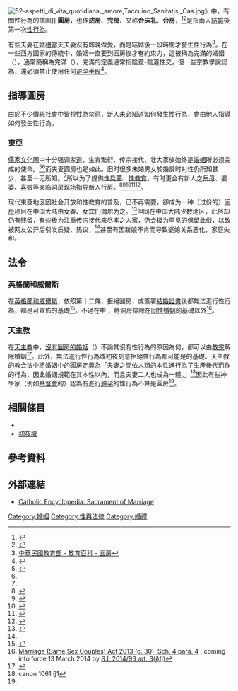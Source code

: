 [[File:52-aspetti_di_vita_quotidiana,_amore,Taccuino_Sanitatis,_Cas.jpg|thumb]]》中，有關性行為的插圖]]
'''圓房'''，也作'''成房'''、'''完房'''、又称'''合床礼'''、'''合房'''，<ref name=xlxshj1985nyq>{{cite web | url=http://www.sydfz.gov.cn/cms/20140919/14111197520534.html | title=仪礼习俗——婚嫁（1985年以前） | access-date=2014年9月19日 | archive-url=https://web.archive.org/web/20180720051750/http://www.sydfz.gov.cn/cms/20140919/14111197520534.html | archive-date=2018年7月20日 | dead-url=yes }}</ref><ref name=wxydncsshlnkhx>{{cite web| url=https://www.jianshu.com/p/8c060cb3bd41 | title=我想要的那场盛世婚礼，你可会许 | date=2016年1月28日|archive-date=2021年1月19日|archive-url=https://web.archive.org/web/20180720022503/https://www.jianshu.com/p/8c060cb3bd41 |dead-url=no }}</ref>是指兩人[[結婚|結婚]]後第一次[[性行為|性行為]]。

有些夫妻在[[婚禮|婚禮]]當天夫妻沒有即晚做愛，而是結婚後一段時間才發生性行為<ref>[https://pedia.cloud.edu.tw/Entry/Detail/?title=%E5%9C%93%E6%88%BF 中華民國教育部 - 教育百科 - 圓房]</ref>。在一些西方國家的傳統中，婚姻一直要到圓房後才有約束力，這被稱為完滿的婚姻（{{lang-en|consummation of a marriage}}），通常簡稱為完滿（{{lang-en|consummation}}），完滿的定義通常指陰莖-陰道性交，但一些宗教學說認為，還必須禁止使用任何[[生育控制|避孕手段]]<ref name="pcd">{{cite book | last=Hardon, S.J. | first=John | authorlink=John Hardon | isbn=0-385-23238-1 | title=Pocket Catholic Dictionary | year=1985 | url=https://archive.org/details/pocketcatholicdi0000hard | page=[https://archive.org/details/pocketcatholicdi0000hard/page/91 91] | publisher=Image Books | contribution=Consummated Marriage}}</ref>。
==指導圓房==
由於不少傳統社會中皆視性為禁忌，新人未必知道如何發生性行為，會由他人指導如何發生性行為。
===東亞===
[[儒家文化圈|儒家文化圈]]中十分强调[[孝道|孝道]]，生育繁衍、传宗接代、壮大家族始终是[[婚姻|婚姻]]所必须完成的使命。<ref name=nsbzddzggjhsdcy>{{cite web| url=http://www.azg168.cn/zhonghuaminsu/jiehunxisu/223657.html| title=你所不知道的中国古今婚俗的差异| access-date=2017年6月8日| archive-date=2018年4月9日| archive-url=https://web.archive.org/web/20180409233736/http://www.azg168.cn/zhonghuaminsu/jiehunxisu/223657.html| dead-url=yes}}</ref><ref name=xsrjxsrjsmnh/>而夫妻圆房也是如此。旧时很多未婚男女於婚龄时对性仍所知甚少，甚至一无所知。<ref name=qcndfysmxs/>所以为了提供[[性启蒙|性启蒙]]、[[性教育|性教育]]，有时更会有新人之[[岳母|岳母]]、婆婆、[[喜娘|喜娘]]等亲临洞房现场指导新人行房。<ref name=xhzyppcsxzs>{{cite web | url=http://www.zuitt.com/xinhunzhiyepopochuanshouxingzhishi/ | title=新婚之夜婆婆传授性知识 | access-date=2018年 | archive-url=https://web.archive.org/web/20180414235308/http://www.zuitt.com/xinhunzhiyepopochuanshouxingzhishi/ | archive-date=2018-04-14 | dead-url=yes }}</ref><ref name=xdkdhsjmgddcddfyx>{{cite web| url=https://www.163.com/dy/article/CPFRV3O8052184SB.html| title=古代人大尺度的洞房游戏！现代人看了都脸红| date=2017年7月19日| archive-date=2021年1月19日| archive-url=https://web.archive.org/web/20210119212254/https://www.163.com/dy/article/CPFRV3O8052184SB.html| dead-url=no| access-date=2021年3月10日}}</ref><ref name=ppxhyykwmxf>{{cite web | url=http://www.womenjie.com/poxi/201508/14904.html | title=婆婆新婚夜要看我们行房 | access-date=2015年8月19日 | archive-url=https://web.archive.org/web/20150829050145/http://www.womenjie.com/poxi/201508/14904.html | archive-date=2015年8月29日 | dead-url=yes }}</ref><ref name=zrgkzmnqldfzdxrxf>{{cite web|url=http://news.52fuqing.com/newsshow-654746.html|title=众人观看丈母娘亲临洞房指导新人行房|date=2015年6月6日|archive-date=2021年1月19日|archive-url=https://web.archive.org/web/20210119212302/https://www.52fuqing.com/newsshow-654746.html|dead-url=no|access-date=2021年3月10日}}</ref><ref name=cyydflzgxqsjm>{{cite book | author=雅蘭|date=2012年11月28日|title=從壓抑到氾濫：中國性趨勢解密|url=https://books.google.com/books?id=kmjAAwAAQBAJ&dq=%E5%BE%9E%E5%A3%93%E6%8A%91%E5%88%B0%E6%B0%BE%E6%BF%AB%EF%BC%9A%E4%B8%AD%E5%9C%8B%E6%80%A7%E8%B6%A8%E5%8B%A2%E8%A7%A3%E5%AF%86&source=gbs_navlinks_s |year=2012年| chapter=古代人寝室的私密性差|language=Zh |publisher=心鼓手出版社 | page=368页|isbn=9574472620|access-date=2012年11月28日}}</ref>。

现代東亞地区因社会开放和性教育的普及，已不再需要，卻成为一种（过份的）[[闹房|闹房]]项目在中国大陆由女眷、女宾们偶尔为之。<ref name=xhffzbkndftgyfdzza>{{cite web | url=http://news.china.com/social/pic/11142797/20161118/23900560_all.html | title=新婚夫妻遭宾客闹洞房 脱光衣服当众做爱 | date=2016年11月18日 | archive-date=2021年1月19日 | archive-url=https://web.archive.org/web/20210119213510/http://dzh.mop.com/a/161123090408000461868.html | dead-url=no | access-date=2021年3月10日 }}</ref>但同在中国大陆少数地区，此俗却仍有残留，有些极为注重传宗接代来尽孝之人家，仍会极为罕见的保留此俗，以致被网友公开后引发质疑、热议，<ref name=zrgkzmnqldfzdxrxf/>甚至有因新娘不肯而导致婆媳关系恶化，家庭失和。

==法令==
===英格蘭和威爾斯===
在[[英格蘭和威爾斯|英格蘭和威爾斯]]，依照{{link-en|1973年婚姻訴訟法案|Matrimonial Causes Act 1973}}第十二條，拒絕圓房，或簽署[[結婚證書|結婚證書]]後都無法進行性行為，都是可宣佈{{link-en|無效婚姻|voidable marriage|婚姻無效}}的基礎<ref>{{Cite web |url=http://www.legislation.gov.uk/ukpga/1973/18?view=extent#section-12 |title=Matrimonial Causes Act 1973 (c. 18), s. 12 |accessdate=2015-02-06 |archive-date=2018-05-11 |archive-url=https://web.archive.org/web/20180511201916/http://www.legislation.gov.uk/ukpga/1973/18?view=extent#section-12 |dead-url=no }}</ref>。不過在{{link-en|2013年同性婚姻法案|Marriage (Same Sex Couples) Act 2013}}中<!--Paragraph 4 of schedule 4-->，將洞房排除在[[英國同性婚姻|同性婚姻]]{{link-en|廢除婚姻|annulment}}的基礎以外<ref>[http://www.legislation.gov.uk/ukpga/2013/30/schedule/4/paragraph/4 Marriage (Same Sex Couples) Act 2013 (c. 30), Sch. 4 para. 4] {{Wayback|url=http://www.legislation.gov.uk/ukpga/2013/30/schedule/4/paragraph/4 |date=20160315132422 }}, coming into force 13 March 2014 by [http://www.legislation.gov.uk/id/uksi/2014/93/article/3/j/i S.I. 2014/93 art. 3(j)(i)]</ref>。

===天主教===
在[[天主教|天主教]]中，[[未完滿的婚配|沒有圓房的婚姻]]（{{lang-en|ratum sed non consummatum}}）不論其沒有性行為的原因為何，都可以由[[教宗|教宗]]解除婚姻<ref>{{Cite web |url=http://www.vatican.va/archive/ENG1104/__P6R.HTM |title=canons 1697-1706 |accessdate=2015-02-06 |archive-date=2007-01-05 |archive-url=https://web.archive.org/web/20070105060902/http://www.vatican.va/archive/ENG1104/__P6R.HTM |dead-url=no }}</ref>。此外，無法進行性行為或初夜刻意拒絕性行為都可能是{{link-en|廢除婚姻|annulment}}的基礎。天主教的[[教会法_(天主教会)|教会法]]中將婚姻中的圓房定義為「夫妻之間依人類的本性進行為了生產後代而作的行為，因此婚姻規範在其本性以內，而且夫妻二人也成為一體。」<ref>canon 1061 §1</ref>因此有些神學家（例如[[基督會|基督會]]的{{lang-en|約翰·哈頓|John Hardon}}）認為有進行[[避孕|避孕]]的性行為不算是圓房<ref name="pcd" />。

==相關條目==
<!--* [[Nullity_(conflict)|Nullity (conflict)]]-->
* {{link-en|無性婚姻|Sexless marriage}}
* [[初夜權|初夜權]]

== 參考資料 ==
{{Reflist}}

==外部連結==
*[http://www.newadvent.org/cathen/09707a.htm Catholic Encyclopedia: Sacrament of Marriage] {{Wayback|url=http://www.newadvent.org/cathen/09707a.htm |date=20181010192649 }}

[[Category:婚姻|Category:婚姻]]
[[Category:性與法律|Category:性與法律]]
[[Category:婚禮|Category:婚禮]]
